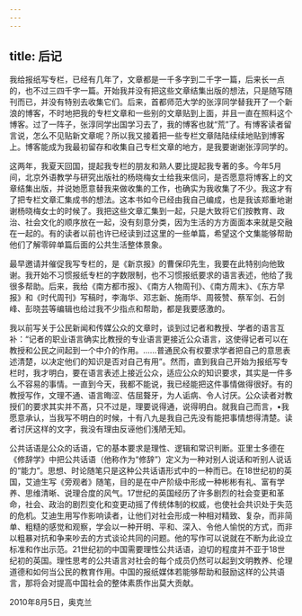 ```yaml
---
---
---
```

title: 后记
---



我给报纸写专栏，已经有几年了，文章都是一千多字到二千字一篇，后来长一点的，也不过三四千字一篇。开始我并没有把这些文章结集出版的想法，只是随写随刊而已，并没有特别去收集它们。后来，首都师范大学的张淳同学替我开了一个新浪的博客，不时地把我的专栏文章和一些别的文章贴到上面，并且一直在照料这个博客。过了一阵子，张淳同学出国学习去了，我的博客也就“荒”了。有博客读者留言说，怎么不见贴新文章呢？所以我又接着把一些专栏文章陆陆续续地贴到博客上。博客能成为我最初留存和收集自己专栏文章的地方，是我要谢谢张淳同学的。

这两年，我夏天回国，提起我专栏的朋友和熟人要比提起我专著的多。今年5月间，北京外语教学与研究出版社的杨晓梅女士给我来信问，是否愿意将博客上的文章结集出版，并说她愿意替我来做收集的工作，也确实为我收集了不少。我这才有了把专栏文章汇集成书的想法。这本书如今已经由我自己编成，也是我该郑重地谢谢杨晓梅女士的时候了。我把这些文章汇集到一起，只是大致将它们按教育、政治、社会文化的顺序放在一起，没有刻意分类，因为生活的方方面面本来就是交融在一起的。有的读者以前也许已经读到过这里的一些单篇，希望这个文集能够帮助他们了解零碎单篇后面的公共生活整体景象。

最早邀请并催促我写专栏的，是《新京报》的曹保印先生，我要在此特别向他致谢。我开始不习惯报纸专栏的字数限制，也不习惯报纸要求的语言表述，他给了我很多帮助。后来，我给《南方都市报》、《南方人物周刊》、《南方周末》、《东方早报》和《时代周刊》写稿时，李海华、邓志新、施雨华、周筱赞、蔡军剑、石剑峰、彭晓芸等编辑也给过我不少指点和帮助，都是我要感激的。

我以前写关于公民新闻和传媒公众的文章时，谈到过记者和教授、学者的语言互补：“记者的职业语言确实比教授的专业语言更接近公众语言，这使得记者可以在教授和公民之间起到一个中介的作用。……普通民众有权要求学者把自己的意思表述清楚，以决定他们的知识是否对自己有用”。然而，直到我自己开始为报纸写专栏时，我才明白，要在语言表述上接近公众，适应公众的知识要求，其实是一件多么不容易的事情。一直到今天，我都不能说，我已经能把这件事情做得很好。有的教授写作，文理不通、语言晦涩、佶屈聱牙，为人诟病、令人讨厌。公众读者对教授们的要求其实并不髙，只不过是，理要说得通，说得明白。就我自己而言，•我愿意承认，当我写不明白的时候，十有八九是我自己先没有能把事情想得清楚。读者讨厌这样的文字，我没有理由反诬他们浅陋无知。

公共话语是公众的话语，它的基本要求是理性、逻辑和常识判断。亚里士多德在《修辞学》中把公共话语（他称作为“修辞”）定义为一种对别人说话和听别人说话的“能力”。思想、时论随笔只是这种公共话语形式中的一种而已。在18世纪初的英国，艾迪生写《旁观者》随笔，目的是在中产阶级中形成一种彬彬有礼、富有学养、思维清晰、说理合度的风气。17世纪的英国经历了许多剧烈的社会变更和革命，社会、政治的剧烈变化和变更动摇了传统体制的权威，也使社会共识处于失范的危机。艾迪生用写作影响读者，让他们对社会形成一种相对精致、复杂，而非简单、粗糙的感觉和观察，学会以一种开明、平和、深入、令他人愉悦的方式，而非以粗暴对抗和争来吵去的方式谈论共同的问题。他的写作可以说就在不断为此设立标准和作出示范。21世纪初的中国需要理性公共话语，迫切的程度并不亚于18世纪初的英国。理性思考的公共语言对社会的每个成员仍然可以起到文明教养、伦理道德和如何当公民的教育作用。中国的报纸媒体若能够帮助和鼓励这样的公共语言，那将会对提高中国社会的整体素质作出莫大贡献。

2010年8月5日，奥克兰